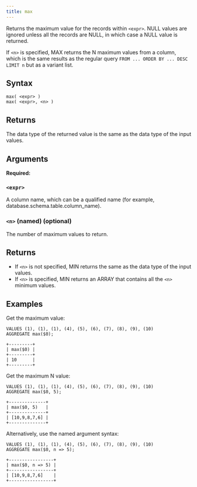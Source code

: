 ```yaml
---
title: max
---
```


Returns the maximum value for the records within `<expr>`. NULL values are ignored unless all the records are NULL, in which case a NULL value is returned.

If `<n>` is specified, MAX returns the N maximum values from a column, which is the same results as the regular query `FROM ... ORDER BY ... DESC LIMIT n` but as a variant list.

## Syntax

```scopeql
max( <expr> )
max( <expr>, <n> )
```

## Returns

The data type of the returned value is the same as the data type of the input values.

## Arguments

**Required:**

### `<expr>`

A column name, which can be a qualified name (for example, database.schema.table.column_name).

### `<n>` (named) (optional)

The number of maximum values to return.

## Returns

* If `<n>` is not specified, MIN returns the same as the data type of the input values.
* If `<n>` is specified, MIN returns an ARRAY that contains all the `<n>` minimum values.

## Examples

Get the maximum value:

```scopeql
VALUES (1), (1), (1), (4), (5), (6), (7), (8), (9), (10)
AGGREGATE max($0);
```

```
+---------+
| max($0) |
+---------+
| 10      |
+---------+
```

Get the maximum N value:

```scopeql
VALUES (1), (1), (1), (4), (5), (6), (7), (8), (9), (10)
AGGREGATE max($0, 5);
```

```
+--------------+
| max($0, 5)   |
+--------------+
| [10,9,8,7,6] |
+--------------+
```

Alternatively, use the named argument syntax:

```scopeql
VALUES (1), (1), (1), (4), (5), (6), (7), (8), (9), (10)
AGGREGATE max($0, n => 5);
```

```
+-----------------+
| max($0, n => 5) |
+-----------------+
| [10,9,8,7,6]    |
+-----------------+
```
